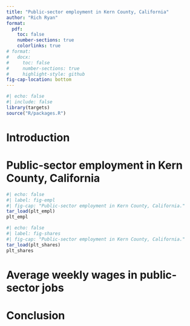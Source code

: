 ```yaml
---
title: "Public-sector employment in Kern County, California"
author: "Rich Ryan"
format:
  pdf:
    toc: false
    number-sections: true
    colorlinks: true
# format:
#   docx:
#     toc: false
#     number-sections: true
#     highlight-style: github
fig-cap-location: bottom
---
```


```r
#| echo: false
#| include: false
library(targets)
source("R/packages.R")
```

# Introduction

# Public-sector employment in Kern County, California

```r
#| echo: false
#| label: fig-empl
#| fig-cap: "Public-sector employment in Kern County, California."
tar_load(plt_empl)
plt_empl
```


```r
#| echo: false
#| label: fig-shares
#| fig-cap: "Public-sector employment in Kern County, California."
tar_load(plt_shares)
plt_shares
```


# Average weekly wages in public-sector jobs

# Conclusion